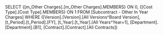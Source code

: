 SELECT {[m_Other Charges].[m_Other Charges].MEMBERS} ON 0, {[Cost Type].[Cost Type].MEMBERS} ON 1 FROM [Subcontract - Other In Year Charges] WHERE ([Version].[Version].[All Versions^Board Version], [t_Period].[t_Period].[FY], [t_Year].[t_Year].[All Years^Year+1], [Department].[Department].[B1], [Contract].[Contract].[All Contracts])